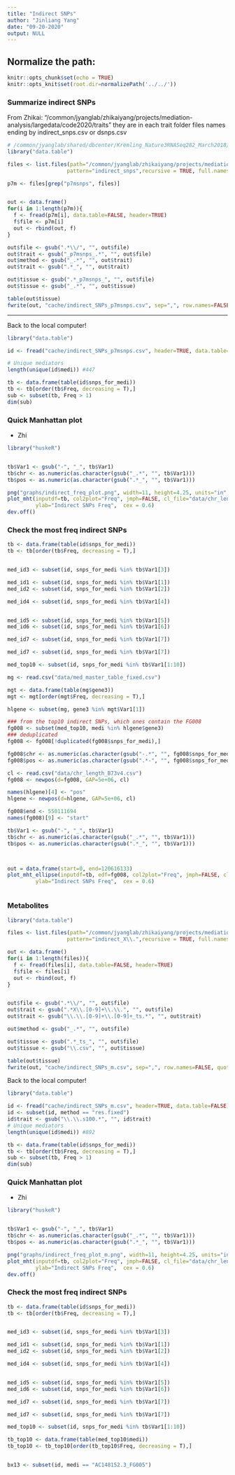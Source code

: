 ```yaml
---
title: "Indirect SNPs"
author: "Jinliang Yang"
date: "09-20-2020"
output: NULL
---
```



## Normalize the path:

```r
knitr::opts_chunk$set(echo = TRUE) 
knitr::opts_knit$set(root.dir=normalizePath('../../')) 
```

### Summarize indirect SNPs

From Zhikai:
"/common/jyanglab/zhikaiyang/projects/mediation-analysis/largedata/code2020/traits"
they are in each trait folder
files names ending by indirect_snps.csv
or dsnps.csv



```r
# /common/jyanglab/shared/dbcenter/Kremling_Nature3RNASeq282_March2018/Expression_matrix/df_STAR_HTSeq_counts_B73_match_based_on_genet_dist_DESeq2_normed_fpm_rounded_origNames_and_Altnames.txt
library("data.table")

files <- list.files(path="/common/jyanglab/zhikaiyang/projects/mediation-analysis/largedata/code2020/traits",
                   pattern="indirect_snps",recursive = TRUE, full.names=T)

p7m <- files[grep("p7msnps", files)]


out <- data.frame()
for(i in 1:length(p7m)){
  f <- fread(p7m[i], data.table=FALSE, header=TRUE)
  f$file <- p7m[i]
  out <- rbind(out, f)
}

out$file <- gsub(".*\\/", "", out$file)
out$trait <- gsub("_p7msnps_.*", "", out$file)
out$method <- gsub("_.*", "", out$trait)
out$trait <- gsub(".*_", "", out$trait)

out$tissue <- gsub(".*_p7msnps_", "", out$file)
out$tissue <- gsub("_.*", "", out$tissue)

table(out$tissue)
fwrite(out, "cache/indirect_SNPs_p7msnps.csv", sep=",", row.names=FALSE, quote=FALSE)
```

------------------

Back to the local computer!


```r
library("data.table")

id <- fread("cache/indirect_SNPs_p7msnps.csv", header=TRUE, data.table=FALSE)

# Unique mediators
length(unique(id$medi)) #447

tb <- data.frame(table(id$snps_for_medi))
tb <- tb[order(tb$Freq, decreasing = T),]
sub <- subset(tb, Freq > 1)
dim(sub)
```


### Quick Manhattan plot

- Zhi

```r
library("huskeR")


tb$Var1 <- gsub("-", "_", tb$Var1)
tb$chr <- as.numeric(as.character(gsub("_.*", "", tb$Var1)))
tb$pos <- as.numeric(as.character(gsub(".*_", "", tb$Var1)))

png("graphs/indirect_freq_plot.png", width=11, height=4.25, units="in", res=300)
plot_mht(inputdf=tb, col2plot="Freq", jmph=FALSE, cl_file="data/chr_length_B73v4.csv", pl=TRUE,
         ylab="Indirect SNPs Freq",  cex = 0.6)
dev.off()
```


### Check the most freq indirect SNPs

```r
tb <- data.frame(table(id$snps_for_medi))
tb <- tb[order(tb$Freq, decreasing = T),]


med_id3 <- subset(id, snps_for_medi %in% tb$Var1[3])

med_id1 <- subset(id, snps_for_medi %in% tb$Var1[1])
med_id2 <- subset(id, snps_for_medi %in% tb$Var1[2])

med_id4 <- subset(id, snps_for_medi %in% tb$Var1[4])


med_id5 <- subset(id, snps_for_medi %in% tb$Var1[5])
med_id6 <- subset(id, snps_for_medi %in% tb$Var1[6])

med_id7 <- subset(id, snps_for_medi %in% tb$Var1[7])

med_id7 <- subset(id, snps_for_medi %in% tb$Var1[7])

med_top10 <- subset(id, snps_for_medi %in% tb$Var1[1:10])


```


```r

mg <- read.csv("data/med_master_table_fixed.csv")

mgt <- data.frame(table(mg$gene3))
mgt <- mgt[order(mgt$Freq, decreasing = T),]

hlgene <- subset(mg, gene3 %in% mgt$Var1[1])

### from the top10 indirect SNPs, which ones contain the FG008
fg008 <- subset(med_top10, medi %in% hlgene$gene3)
### deduplicated
fg008 <- fg008[!duplicated(fg008$snps_for_medi),]

fg008$chr <- as.numeric(as.character(gsub("-.*", "", fg008$snps_for_medi)))
fg008$pos <- as.numeric(as.character(gsub(".*-", "", fg008$snps_for_medi)))

cl <- read.csv("data/chr_length_B73v4.csv")
fg008 <- newpos(d=fg008, GAP=5e+06, cl)

names(hlgene)[4] <- "pos"
hlgene <- newpos(d=hlgene, GAP=5e+06, cl)

fg008$end <- 550111694
names(fg008)[9] <- "start"

tb$Var1 <- gsub("-", "_", tb$Var1)
tb$chr <- as.numeric(as.character(gsub("_.*", "", tb$Var1)))
tb$pos <- as.numeric(as.character(gsub(".*_", "", tb$Var1)))



out = data.frame(start=0, end=120616133)
plot_mht_ellipse(inputdf=tb, edf=fg008, col2plot="Freq", jmph=FALSE, cl_file="data/chr_length_B73v4.csv", pl=TRUE,
         ylab="Indirect SNPs Freq",  cex = 0.6)



```








###   Metabolites   ###

```r
library("data.table")

files <- list.files(path="/common/jyanglab/zhikaiyang/projects/mediation/largedata/med_output",
                   pattern="indirect_X\\.",recursive = TRUE, full.names=T)

out <- data.frame()
for(i in 1:length(files)){
  f <- fread(files[i], data.table=FALSE, header=TRUE)
  f$file <- files[i]
  out <- rbind(out, f)
}


out$file <- gsub(".*\\/", "", out$file)
out$trait <- gsub(".*X\\.[0-9]+\\.\\.", "", out$file)
out$trait <- gsub("\\.\\.[0-9]+\\.[0-9]+_ts.*", "", out$trait)

out$method <- gsub("_.*", "", out$file)

out$tissue <- gsub(".*_ts_", "", out$file)
out$tissue <- gsub("\\.csv", "", out$tissue)

table(out$tissue)
fwrite(out, "cache/indirect_SNPs_m.csv", sep=",", row.names=FALSE, quote=FALSE)
```


Back to the local computer!


```r
library("data.table")

id <- fread("cache/indirect_SNPs_m.csv", header=TRUE, data.table=FALSE)
id <- subset(id, method == "res.fixed")
id$trait <- gsub("\\.\\.s100.*", "", id$trait)
# Unique mediators
length(unique(id$medi)) #892

tb <- data.frame(table(id$snps_for_medi))
tb <- tb[order(tb$Freq, decreasing = T),]
sub <- subset(tb, Freq > 1)
dim(sub)

```


### Quick Manhattan plot

- Zhi

```r
library("huskeR")


tb$Var1 <- gsub("-", "_", tb$Var1)
tb$chr <- as.numeric(as.character(gsub("_.*", "", tb$Var1)))
tb$pos <- as.numeric(as.character(gsub(".*_", "", tb$Var1)))

png("graphs/indirect_freq_plot_m.png", width=11, height=4.25, units="in", res=300)
plot_mht(inputdf=tb, col2plot="Freq", jmph=FALSE, cl_file="data/chr_length_B73v4.csv", pl=TRUE,
         ylab="Indirect SNPs Freq",  cex = 0.6)
dev.off()
```


### Check the most freq indirect SNPs

```r
tb <- data.frame(table(id$snps_for_medi))
tb <- tb[order(tb$Freq, decreasing = T),]


med_id3 <- subset(id, snps_for_medi %in% tb$Var1[3])

med_id1 <- subset(id, snps_for_medi %in% tb$Var1[1])
med_id2 <- subset(id, snps_for_medi %in% tb$Var1[2])

med_id4 <- subset(id, snps_for_medi %in% tb$Var1[4])


med_id5 <- subset(id, snps_for_medi %in% tb$Var1[5])
med_id6 <- subset(id, snps_for_medi %in% tb$Var1[6])

med_id7 <- subset(id, snps_for_medi %in% tb$Var1[7])

med_id7 <- subset(id, snps_for_medi %in% tb$Var1[7])

med_top10 <- subset(id, snps_for_medi %in% tb$Var1[1:10])

tb_top10 <- data.frame(table(med_top10$medi))
tb_top10 <- tb_top10[order(tb_top10$Freq, decreasing = T),]


bx13 <- subset(id, medi == "AC148152.3_FG005")
```


